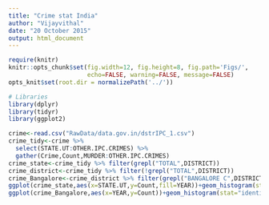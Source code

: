 ```yaml
---
title: "Crime stat India"
author: "Vijayvithal"
date: "20 October 2015"
output: html_document
---
```


```r

require(knitr)
knitr::opts_chunk$set(fig.width=12, fig.height=8, fig.path='Figs/',
                      echo=FALSE, warning=FALSE, message=FALSE)
opts_knit$set(root.dir = normalizePath('../'))

# Libraries
library(dplyr)
library(tidyr)
library(ggplot2)
```

```r
crime<-read.csv("RawData/data.gov.in/dstrIPC_1.csv")
crime_tidy<-crime %>%
  select(STATE.UT:OTHER.IPC.CRIMES) %>%
  gather(Crime,Count,MURDER:OTHER.IPC.CRIMES)
crime_state<-crime_tidy %>% filter(grepl("TOTAL",DISTRICT))
crime_district<-crime_tidy %>% filter(!grepl("TOTAL",DISTRICT))
crime_Bangalore<-crime_district %>% filter(grepl("BANGALORE C",DISTRICT))
ggplot(crime_state,aes(x=STATE.UT,y=Count,fill=YEAR))+geom_histogram(stat="identity") +facet_wrap(~Crime)
ggplot(crime_Bangalore,aes(x=YEAR,y=Count))+geom_histogram(stat="identity") +facet_wrap(~Crime)

```